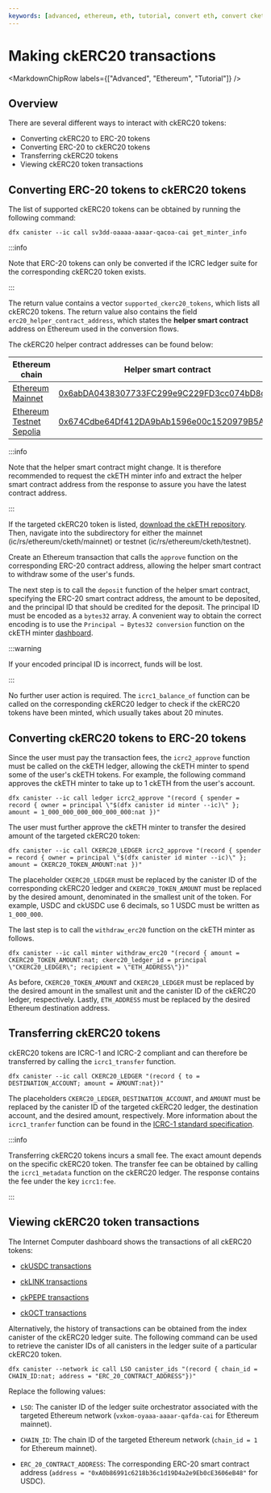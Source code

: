 ```yaml
---
keywords: [advanced, ethereum, eth, tutorial, convert eth, convert cketh, transfer cketh, use cketh, send cketh]
---
```



# Making ckERC20 transactions

<MarkdownChipRow labels={["Advanced", "Ethereum", "Tutorial"]} />

## Overview

There are several different ways to interact with ckERC20 tokens:

- Converting ckERC20 to ERC-20 tokens
- Converting ERC-20 to ckERC20 tokens
- Transferring ckERC20 tokens
- Viewing ckERC20 token transactions

## Converting ERC-20 tokens to ckERC20 tokens

The list of supported ckERC20 tokens can be obtained by running the following command:

```
dfx canister --ic call sv3dd-oaaaa-aaaar-qacoa-cai get_minter_info
```

:::info

Note that ERC-20 tokens can only be converted if the ICRC ledger suite for the
corresponding ckERC20 token exists.

:::

The return value contains a vector `supported_ckerc20_tokens`, which lists all ckERC20 tokens.
The return value also contains the field `erc20_helper_contract_address`, which states the **helper smart contract** address on Ethereum used in the conversion flows.

The ckERC20 helper contract addresses can be found below:

|Ethereum chain |Helper smart contract |
|---------------|----------------------|
|[Ethereum Mainnet](https://github.com/ethereum-lists/chains/blob/master/_data/chains/eip155-1.json)|[0x6abDA0438307733FC299e9C229FD3cc074bD8cC0](https://etherscan.io/address/0x6abDA0438307733FC299e9C229FD3cc074bD8cC0)|
|[Ethereum Testnet Sepolia](https://github.com/ethereum-lists/chains/blob/master/_data/chains/eip155-11155111.json)|[0x674Cdbe64Df412DA9bAb1596e00c1520979B5A23](https://sepolia.etherscan.io/address/0x674Cdbe64Df412DA9bAb1596e00c1520979B5A23)|

:::info

Note that the helper smart contract might change. It is therefore recommended to request the ckETH minter info and extract the helper smart contract address from the response to assure you have the latest contract address.

:::


If the targeted ckERC20 token is listed, [download the ckETH repository](https://github.com/dfinity/ic/tree/master/rs/ethereum/cketh). Then, navigate into the subdirectory for either the mainnet (ic/rs/ethereum/cketh/mainnet) or testnet (ic/rs/ethereum/cketh/testnet).

Create an Ethereum transaction that calls the `approve` function on the corresponding ERC-20 contract address, allowing the helper smart contract to withdraw some of the user's funds.

The next step is to call the `deposit` function of the helper smart contract, specifying the ERC-20 smart contract address, the amount to be deposited, and the principal ID that should be credited for the deposit. The principal ID must be encoded as a `bytes32` array. A convenient way to obtain the correct encoding is to use the `Principal → Bytes32 conversion` function on the ckETH minter [dashboard](https://sv3dd-oaaaa-aaaar-qacoa-cai.raw.icp0.io/dashboard).

:::warning

If your encoded principal ID is incorrect, funds will be lost.

:::

No further user action is required. The `icrc1_balance_of` function can be called on the corresponding ckERC20 ledger to check if the ckERC20 tokens have been minted, which usually takes about 20 minutes.


## Converting ckERC20 tokens to ERC-20 tokens

Since the user must pay the transaction fees, the `icrc2_approve` function must be called on the ckETH ledger, allowing the ckETH minter to spend some of the user's ckETH tokens.
For example, the following command approves the ckETH minter to take up to 1 ckETH from the user's account.

```
dfx canister --ic call ledger icrc2_approve "(record { spender = record { owner = principal \"$(dfx canister id minter --ic)\" }; amount = 1_000_000_000_000_000_000:nat })"
```

The user must further approve the ckETH minter to transfer the desired amount of the targeted ckERC20 token:

```
dfx canister --ic call CKERC20_LEDGER icrc2_approve "(record { spender = record { owner = principal \"$(dfx canister id minter --ic)\" }; amount = CKERC20_TOKEN_AMOUNT:nat })"
```

The placeholder `CKERC20_LEDGER` must be replaced by the canister ID of the corresponding ckERC20 ledger and `CKERC20_TOKEN_AMOUNT` must be replaced by the desired amount, denominated in the smallest unit of the token. For example, USDC and ckUSDC use 6 decimals, so 1 USDC must be written as `1_000_000`.

The last step is to call the `withdraw_erc20` function on the ckETH minter as follows.

```
dfx canister --ic call minter withdraw_erc20 "(record { amount = CKERC20_TOKEN_AMOUNT:nat; ckerc20_ledger_id = principal \"CKERC20_LEDGER\"; recipient = \"ETH_ADDRESS\"})"
```

As before, `CKERC20_TOKEN_AMOUNT` and `CKERC20_LEDGER` must be replaced by the desired amount in the smallest unit and the canister ID of the ckERC20 ledger, respectively.
Lastly, `ETH_ADDRESS` must be replaced by the desired Ethereum destination address.

## Transferring ckERC20 tokens

ckERC20 tokens are ICRC-1 and ICRC-2 compliant and can therefore be transferred by calling the `icrc1_transfer` function.

```
dfx canister --ic call CKERC20_LEDGER "(record { to = DESTINATION_ACCOUNT; amount = AMOUNT:nat})"
```

The placeholders `CKERC20_LEDGER`, `DESTINATION_ACCOUNT`, and `AMOUNT` must be replaced by the canister ID of the targeted ckERC20 ledger, the destination account, and the desired amount, respectively. More information about the `icrc1_tranfer` function can be found in the [ICRC-1 standard specification](https://github.com/dfinity/ICRC-1/tree/main/standards/ICRC-1).

:::info

Transferring ckERC20 tokens incurs a small fee. The exact amount depends on the specific ckERC20 token. The transfer fee can be obtained by calling the `icrc1_metadata` function on the ckERC20 ledger. The response contains the fee under the key `icrc1:fee`.

:::

## Viewing ckERC20 token transactions

The Internet Computer dashboard shows the transactions of all ckERC20 tokens:

- [ckUSDC transactions](https://dashboard.internetcomputer.org/ethereum/xevnm-gaaaa-aaaar-qafnq-cai/transactions)

- [ckLINK transactions](https://dashboard.internetcomputer.org/ethereum/g4tto-rqaaa-aaaar-qageq-cai/transactions)

- [ckPEPE transactions](https://dashboard.internetcomputer.org/ethereum/etik7-oiaaa-aaaar-qagia-cai)

- [ckOCT transactions](https://dashboard.internetcomputer.org/ethereum/ebo5g-cyaaa-aaaar-qagla-cai)

Alternatively, the history of transactions can be obtained from the index canister of the ckERC20 ledger suite.
The following command can be used to retrieve the canister IDs of all canisters in the ledger suite of a particular ckERC20 token.

```
dfx canister --network ic call LSO canister_ids "(record { chain_id = CHAIN_ID:nat; address = "ERC_20_CONTRACT_ADDRESS"})"
```


Replace the following values:

- `LSO`: The canister ID of the ledger suite orchestrator associated with the targeted Ethereum network (`vxkom-oyaaa-aaaar-qafda-cai` for Ethereum mainnet).

- `CHAIN_ID`: The chain ID of the targeted Ethereum network (`chain_id = 1` for Ethereum mainnet).

- `ERC_20_CONTRACT_ADDRESS`: The corresponding ERC-20 smart contract address (`address = "0xA0b86991c6218b36c1d19D4a2e9Eb0cE3606eB48"` for USDC).
